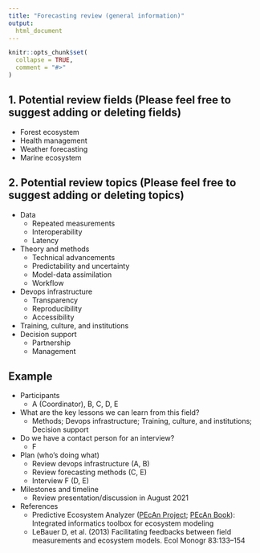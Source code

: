 ```yaml
---
title: "Forecasting review (general information)"
output: 
  html_document
---
```


```r
knitr::opts_chunk$set(
  collapse = TRUE,
  comment = "#>"
)
```

## 1. Potential review fields (Please feel free to suggest adding or deleting fields)

- Forest ecosystem
- Health management
- Weather forecasting
- Marine ecosystem

## 2. Potential review topics (Please feel free to suggest adding or deleting topics)

- Data
  - Repeated measurements
  - Interoperability
  - Latency
- Theory and methods
  - Technical advancements
  - Predictability and uncertainty
  - Model-data assimilation
  - Workflow 
- Devops infrastructure 
  - Transparency
  - Reproducibility
  - Accessibility
- Training, culture, and institutions
- Decision support
  - Partnership
  - Management
  
## Example

- Participants 
  - A (Coordinator), B, C, D, E
- What are the key lessons we can learn from this field? 
  - Methods; Devops infrastructure; Training, culture, and institutions; Decision support 
- Do we have a contact person for an interview? 
  - F
- Plan (who's doing what) 
  - Review devops infrastructure (A, B)
  - Review forecasting methods (C, E)
  - Interview F (D, E)
- Milestones and timeline
  - Review presentation/discussion in August 2021

- References
  - Predictive Ecosystem Analyzer ([PEcAn Project](https://flux.aos.wisc.edu/projects/2018/6/19/pecan); [PEcAn Book](https://pecanproject.github.io/pecan-documentation/master/project-overview.html)): Integrated informatics toolbox for ecosystem modeling
  - LeBauer D, et al. (2013) Facilitating feedbacks between field measurements and ecosystem models. Ecol Monogr 83:133–154
